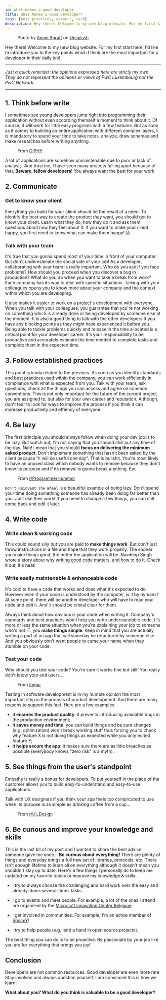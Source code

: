 ```yaml
---
id: what-makes-a-good-developer
title: What Makes a Good Developer?
tags: [best practices, careers, tech]
description: Hey there! Welcome to my new blog website. For my first start here, I'd like to introduce you to the key points which I think are the most important for a develop...
---
```


<Figure data={{src:'/img/what-makes-a-good-developer.jpg', alt: 'post banner image', type:'image'}}>
  Photo by <a target="_blank" href="https://unsplash.com/@anniespratt" rel="noreferrer noopener nofollow">Annie Spratt</a> on <a target="_blank" href="https://unsplash.com/photos/QckxruozjRg" rel="noreferrer noopener nofollow">Unsplash</a>
</Figure>

Hey there! Welcome to my new blog website. For my first start here, I'd like to introduce you to the key points which I think are the most important for a developer in their daily job!

<!--truncate-->

<SEO 
  uri='blog/what-makes-a-good-developer' 
  image='img/what-makes-a-good-developer.jpg'
  type='article'
/>

___

*Just a quick reminder: the opinions expressed here are stricly my own. They do not represent the opinions or views of PwC Luxembourg nor the PwC Network.*
___

## 1. Think before write
I sometimes see young developers jump right into programming their application without even according themself a moment to think about it. Of course, it will work for little easy programs with a few features. But as soon as it comes to building an entire application with different complex layers, it is mandatory to spend your time to take notes, analyze, draw schemas and make researches before writing anything.

<Figure data={{ id: '1', src:'https://giphy.com/embed/Ph6mVLp87pCVCkHOBQ', type: 'html', width: '100%', height: '100%', 
title: 'Looking Logan Lerman GIF By Hunters', style: {position:'absolute'}, allowFullScreen: true, frameBorder:"0", className: 'giphy-embed' }}>
  From <a target="_blank" href="https://giphy.com/gifs/HuntersOnPrime-entertainment-monkeypaw-monkeypawproductions-Ph6mVLp87pCVCkHOBQ" rel="noreferrer noopener nofollow">GIPHY</a>
</Figure>

A lot of applications are somehow unmaintenable due to poor or lack of analysis. And trust me, I have seen many projects falling apart because of that. **Beware, fellow developers!** You always want the best for your work.

## 2. Communicate
### Get to know your client
Everything you build for your client should be the result of a need. To identify the best way to create the product _they_ want, you should get to know your client. Learn  what they do, how they do it and ask them questions about how they feel about it. If you want to make your client happy, you first need to know what can make them happy! :wink:

### Talk with your team
It's true that you gonna spend most of your time in front of your computer. But don't underestimate the social side of your job! As a developer, collaborating with your team is really important.
Who do you ask if you face problems? How should you proceed when you discover a bug in production? What do you do when you want to take a break from work? Each company has its way to deal with specific situations. 
Talking with your colleagues opens you to know more about your company and the context within which you are developing. 

It also makes it easier to work on a project's development with everyone. When you talk with your colleagues, you guarantee that you're not working on something which is already done or being developed by someone else at the moment. 
It is also a good thing to talk with the other developers if you have any blocking points as they might have experienced it before you. Being able to tackle problems quickly and release in the time allocated is a critical point for your developer career. It's your responsability to be productive and accurately estimate the time needed to complete tasks and complete them in the expected time.

## 3. Follow established practices
This point is kinda related to the previous. As soon as you identify standards and best practices used within the company, you can work efficiently in compliance with what is expected from you. Talk with your team, ask questions, check all the things you can access and agree on common conventions. This is not only important for the future of the current project you are assigned to, but also for your own career and reputation.
Although, don't fear to look for ways to improve the process if you think it can increase productivity and effiency of everyone.

## 4. Be lazy
The first principle you should always follow when doing your dev job is to be lazy. But watch out, I'm not saying that you should chill out any time of the day. Nah! I mean that you should **focus on delivering the minimum asked product**. Don't implement something that hasn't been asked by the client because "it will be useful one day". That is bullshit. You're most likely to have an unused class which nobody wants to remove because they don't know its purpose and if its removal is gonna break anything. Ew.

<Figure data={{src: 'https://i.imgur.com/qbDVKh7.png', alt: 'theres no need to reinvent the wheel - meme', type:'image'}}>
  From <a target="_blank" href="https://www.reddit.com/r/ProgrammerHumor/comments/cgtk7s/theres_no_need_to_reinvent_the_wheel_oc/" rel="noreferrer noopener nofollow">r/ProgrammerHummor</a>
</Figure>

`Don't Reinvent The Wheel` is a beautiful example of being lazy. Don't spend your time doing something someone has already been doing far better than you. Just use their work! If you need to change a few things, you can still come back and edit it later.

## 4. Write code
### Write clean & working code
This could sound silly but you are paid to **make things work**. But don't just throw instructions in a file and hope that they work properly. The sooner you make things good, the better the application will be. Navdeep Singh wrote a story about [why writing good code matters, and how to do it](https://medium.com/better-programming/good-code-vs-bad-code-35624b4e91bc 'Good Code vs Bad Code'). Check it out, it's neat!

### Write easily maintenable & enhanceable code
It's cool to have a code that works and does what it's expected to do. 
However even if your code is understood by the computer, is it by hymans? At some point, there will be another developer who will have to read your code and edit it. And it should be cristal clear for them.

Always think about how obvious is your code when writing it. Company's standards and best practices won't help you write understandable code. It's more or less the same situation when you're explaining your job to someone who's not IT: you **make things simple**.
Keep in mind that you are actually writing a part of an app that will someday be refactored by someone else. And you obviously don't want people to curse your name when they stumble on your code.

### Test your code
Why should you test your code? You're sure it works fine but still! You really don't know your end users...

<Figure data={{src: 'https://i.imgur.com/mva14iu.jpg', alt: 'When you get to see people using your program - meme', type: 'image', style: {margin: '0 auto'} }}>
  From <a target="_blank" href="https://imgur.com/gallery/Zc1BDHB" rel="noreferrer noopener nofollow">Imgur</a>
</Figure>

Testing in software development is in my humble opinion the most important step in the process of product development. And there are many reasons to support this fact. Here are a few examples:
- **it ensures the product quality**: it prevents introducing avoidable bugs in the production environment;
- **it saves money and time**: you can build things and be sure changes (e.g. optimization) won't break working stuff thus forcing you to check why feature X is not doing things as expected while you only edited feature Y;
- **it helps secure the app**: it makes sure there are as little breaches as possible (everybody knows "zero risk" is a myth).

## 5. See things from the user's standpoint 
Empathy is really a bonus for developers. To put yourself in the place of the customer allows you to build easy-to-understand and easy-to-use applications. 

Talk with UX designers if you think your app feels too complicated to use when its purpose is as simple as drinking coffee from a cup...

<Figure data={{src:'https://i.redd.it/fb6xxzrrtfr21.png', alt:'UI vs UX - meme', type: 'image' }}>
  From <a target="_blank" href="https://www.reddit.com/r/UI_Design/comments/bblxum/ui_vs_ux/" rel="noreferrer noopener nofollow">r/UI_Design</a>
</Figure>

## 6. Be curious and improve your knowledge and skills
This is the last bit of my post and I wanted to share the best advice someone gave me once... **Be curious about everything!** There are plenty of things and everyday brings a full new set of libraries, protocols, etc. There isn't enough lifetime to learn all on everything although it doesn't mean you shouldn't stay up to date. Here's a few things I personally do to keep me updated on my favorite topics or improve my knowledge & skills:
- I try to always choose the challenging and hard work over the easy and already-done-several-times tasks.

- I go to events and meet people. 
For example, a lot of the ones I attend are organized by the [Microsoft Innovation Center Belgique](http://www.mic-belgique.be/ 'MIC').

- I get involved in communities. 
For example, I'm an active member of [SpaceY](https://github.com/wearespacey "SpaceY's Github")!

- I try to help people (e.g. lend a hand in open source projects).

The best thing you can do is to be proactive. Be passionate by your job like you are for everything that brings you joy!

## Conclusion
Developers are not common resources. Good developer are even more rare. Stay involved and always question yourself. I am convinced this is how we learn!

**What about you? What do you think is valuable to be a good developer?**
